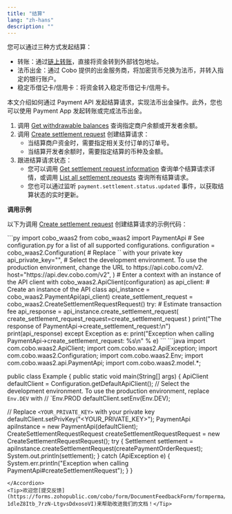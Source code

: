 ```yaml
---
title: "结算"
lang: "zh-hans"
description: ""
---
```

您可以通过三种方式发起结算：

* 转账：通过[链上转账](https://manuals.cobo.com/cn/portal/transfers/introduction)，直接将资金转到外部钱包地址。  
* 法币出金：通过 Cobo 提供的出金服务商，将加密货币兑换为法币，并转入指定的银行账户。  
* 稳定币借记卡/信用卡：将资金转入稳定币借记卡/信用卡。

本文介绍如何通过 Payment API 发起结算请求，实现法币出金操作。此外，您也可以使用 Payment App 发起转账或完成法币出金。

1. 调用 [Get withdrawable balances](https://www.cobo.com/developers/v2/api-references/payment/get-withdrawable-balances) 查询指定商户余额或开发者余额。  
2. 调用 [Create settlement request](https://www.cobo.com/developers/v2/api-references/payment/create-settlement-request) 创建结算请求：  
   * 当结算商户资金时，需要指定相关支付订单的订单号。  
   * 当结算开发者余额时，需要指定结算的币种及金额。  
4. 跟进结算请求状态：  
   * 您可以调用 [Get settlement request information](https://www.cobo.com/developers/v2/api-references/payment/get-settlement-request-information) 查询单个结算请求详情，或调用 [List all settlement requests](https://www.cobo.com/developers/v2/api-references/payment/list-all-settlement-requests) 查询所有结算请求。  
   * 您也可以通过监听 `payment.settlement.status.updated` 事件，以获取结算状态的实时更新。

**调用示例**

以下为调用 [Create settlement request](https://www.cobo.com/developers/v2/api-references/payment/create-settlement-request) 创建结算请求的示例代码：

<Accordion title="Sample code in Python">
```py
import cobo_waas2
from cobo_waas2 import PaymentApi
# See configuration.py for a list of all supported configurations.
configuration = cobo_waas2.Configuration(
   # Replace `<YOUR_PRIVATE_KEY>` with your private key
   api_private_key="<YOUR_PRIVATE_KEY>",
   # Select the development environment. To use the production environment, change the URL to https://api.cobo.com/v2.
   host="https://api.dev.cobo.com/v2",
)
# Enter a context with an instance of the API client
with cobo_waas2.ApiClient(configuration) as api_client:
   # Create an instance of the API class
   api_instance = cobo_waas2.PaymentApi(api_client)
   create_settlement_request = cobo_waas2.CreateSettlementRequestRequest()
   try:
       # Estimate transaction fee
       api_response = api_instance.create_settlement_request(
           create_settlement_request_request=create_settlement_request
       )
       print("The response of PaymentApi->create_settlement_request:\n")
       print(api_response)
   except Exception as e:
       print("Exception when calling PaymentApi->create_settlement_request: %s\n" % e)
```
</Accordion>

<Accordion title="Sample code in Java">
```java
import com.cobo.waas2.ApiClient;
import com.cobo.waas2.ApiException;
import com.cobo.waas2.Configuration;
import com.cobo.waas2.Env;
import com.cobo.waas2.api.PaymentApi;
import com.cobo.waas2.model.*;


public class Example {
 public static void main(String[] args) {
   ApiClient defaultClient = Configuration.getDefaultApiClient();
   // Select the development environment. To use the production environment, replace `Env.DEV` with
   // `Env.PROD
   defaultClient.setEnv(Env.DEV);


   // Replace `<YOUR_PRIVATE_KEY>` with your private key
   defaultClient.setPrivKey("<YOUR_PRIVATE_KEY>");
   PaymentApi apiInstance = new PaymentApi(defaultClient);
   CreateSettlementRequestRequest createSettlementRequestRequest = new CreateSettlementRequestRequest();
   try {
          Settlement settlement = apiInstance.createSettlementRequest(createPaymentOrderRequest);
          System.out.println(settlement);
   } catch (ApiException e) {
     System.err.println("Exception when calling PaymentApi#createSettlementRequest");
   }
 }
```
</Accordion>
<Tip>欢迎您[提交反馈](https://forms.zohopublic.com/cobo/form/DocumentFeedbackForm/formperma/QvLOhxJv1_JMsJ-1dleZ8Itb_7rzN-LtgvsDdxosoVI)来帮助改进我们的文档！</Tip>